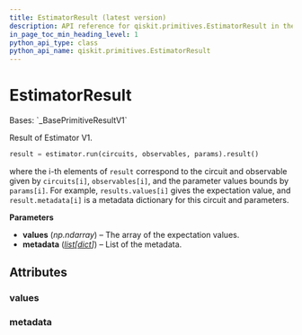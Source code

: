 ```yaml
---
title: EstimatorResult (latest version)
description: API reference for qiskit.primitives.EstimatorResult in the latest version of qiskit
in_page_toc_min_heading_level: 1
python_api_type: class
python_api_name: qiskit.primitives.EstimatorResult
---
```


# EstimatorResult

<Class id="qiskit.primitives.EstimatorResult" isDedicatedPage={true} github="https://github.com/Qiskit/qiskit/tree/stable/2.2/qiskit/primitives/base/estimator_result_v1.py#L27-L46" signature="qiskit.primitives.EstimatorResult(values, metadata)" modifiers="class">
  Bases: `_BasePrimitiveResultV1`

  Result of Estimator V1.

  ```python
  result = estimator.run(circuits, observables, params).result()
  ```

  where the i-th elements of `result` correspond to the circuit and observable given by `circuits[i]`, `observables[i]`, and the parameter values bounds by `params[i]`. For example, `results.values[i]` gives the expectation value, and `result.metadata[i]` is a metadata dictionary for this circuit and parameters.

  **Parameters**

  *   **values** (*np.ndarray*) – The array of the expectation values.
  *   **metadata** ([*list*](https://docs.python.org/3/library/stdtypes.html#list "(in Python v3.13)")*\[*[*dict*](https://docs.python.org/3/library/stdtypes.html#dict "(in Python v3.13)")*]*) – List of the metadata.

  ## Attributes

  ### values

  <Attribute id="qiskit.primitives.EstimatorResult.values" attributeTypeHint="np.ndarray[Any, np.dtype[np.float64]]" />

  ### metadata

  <Attribute id="qiskit.primitives.EstimatorResult.metadata" attributeTypeHint="list[dict[str, Any]]" />
</Class>

